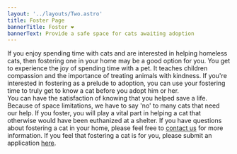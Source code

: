 ```yaml
---
layout: '../layouts/Two.astro'
title: Foster Page
bannerTitle: Foster ❤️
bannerText: Provide a safe space for cats awaiting adoption
---
```


<SpotlightContainer>
    <Spotlight
        imageSrc="/images/foster_pic01.jpg"
        header="Fostering a cat"
    >
        If you enjoy spending time with cats and are interested in helping homeless cats, then fostering one in your home may be a good option for you. You get to experience the joy of spending time with a pet. It teaches children compassion and the importance of treating animals with kindness.
    </Spotlight>
    <Spotlight
        imageSrc="/images/foster_pic02.jpg"
        header="Why foster?"
    >
        If you're interested in fostering as a prelude to adoption, you can use your fostering time to truly get to know a cat before you adopt him or her.<br/> You can have the satisfaction of knowing that you helped save a life.  Because of space limitations, we have to say 'no' to many cats that need our help. If you foster, you will play a vital part in helping a cat that otherwise would have been euthanized at a shelter.
    </Spotlight>
    <Spotlight
        imageSrc="/images/foster_pic03.jpg"
        header="Application"
    >
         If you have questions about fostering a cat in your home, please feel free to <a href='/index.html#main'>contact us</a> for more information. If you feel that fostering a cat is for you, please submit an application <a href='/foster-form.html'>here</a>.
    </Spotlight>
</SpotlightContainer>